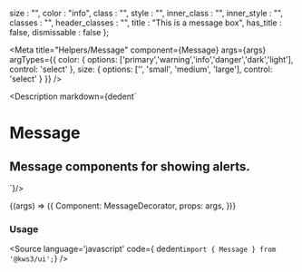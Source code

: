 
  size : "",
  color : "info",
  class : "",
  style : "",
  inner_class : "",
  inner_style : "",
  classes : "",
  header_classes : "",
  title : "This is a message box",
  has_title : false,
  dismissable : false
};

<Meta
  title="Helpers/Message"
  component={Message}
  args={args}
  argTypes={{
    color: {
      options: ['primary','warning','info','danger','dark','light'],
      control: 'select'
    },
    size: {
      options: ['', 'small', 'medium', 'large'],
      control: 'select'
    }
  }}
/>

<Description markdown={dedent`
# Message
## Message components for showing alerts.
`}/>

<Canvas>
  <Story
  name="Message"
  args={args}
  >
  {(args) => ({
    Component: MessageDecorator,
    props: args,
  })}
  </Story>
</Canvas>

<ArgsTable story="Message" />

### Usage
<Source
  language='javascript'
  code={ dedent`import { Message } from '@kws3/ui';`}
/>